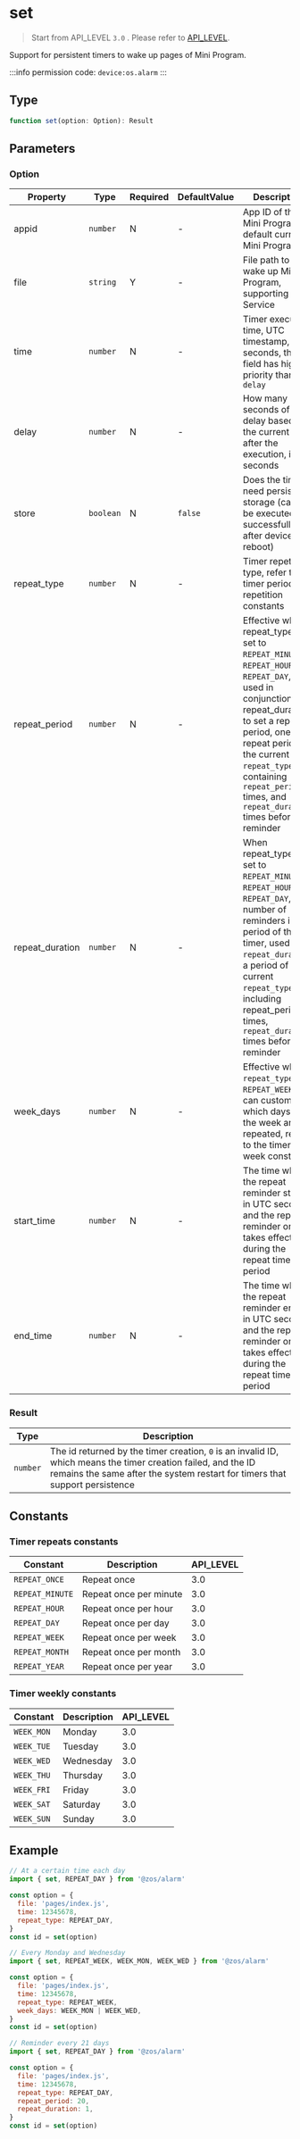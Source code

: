 # set

> Start from API_LEVEL `3.0` . Please refer to [API_LEVEL](../../../../guides/framework/device/compatibility.md).

Support for persistent timers to wake up pages of Mini Program.

:::info
permission code: `device:os.alarm`
:::

## Type

```ts
function set(option: Option): Result
```

## Parameters

### Option

| Property        | Type                 | Required | DefaultValue       | Description                                                                                                                                                                                                                                                                           | API_LEVEL |
| --------------- | -------------------- | -------- | ------------------ | ------------------------------------------------------------------------------------------------------------------------------------------------------------------------------------------------------------------------------------------------------------------------------------- | --------- |
| appid           | <code>number</code>  | N        | -                  | App ID of the Mini Program, default current Mini Program ID                                                                                                                                                                                                                           | 3.0       |
| file            | <code>string</code>  | Y        | -                  | File path to wake up Mini Program, supporting App Service                                                                                                                                                                                                                             | 3.0       |
| time            | <code>number</code>  | N        | -                  | Timer execution time, UTC timestamp, in seconds, this field has higher priority than `delay`                                                                                                                                                                                          | 3.0       |
| delay           | <code>number</code>  | N        | -                  | How many seconds of delay based on the current time after the execution, in seconds                                                                                                                                                                                                   | 3.0       |
| store           | <code>boolean</code> | N        | <code>false</code> | Does the timer need persistent storage (can still be executed successfully after device reboot)                                                                                                                                                                                       | 3.0       |
| repeat_type     | <code>number</code>  | N        | -                  | Timer repetition type, refer to timer periodic repetition constants                                                                                                                                                                                                                   | 3.0       |
| repeat_period   | <code>number</code>  | N        | -                  | Effective when repeat_type is set to `REPEAT_MINUTE`, `REPEAT_HOUR`, `REPEAT_DAY`, used in conjunction with repeat_duration to set a repeat period, one repeat period in the current `repeat_type`, containing `repeat_period` times, and `repeat_duration` times before the reminder | 3.0       |
| repeat_duration | <code>number</code>  | N        | -                  | When repeat_type is set to `REPEAT_MINUTE`, `REPEAT_HOUR`, `REPEAT_DAY`, the number of reminders in a period of the timer, used with `repeat_duration`, a period of the current `repeat_type`, including repeat_period times, `repeat_duration` times before the reminder             | 3.0       |
| week_days       | <code>number</code>  | N        | -                  | Effective when `repeat_type` is `REPEAT_WEEK`, you can customize which days of the week are repeated, refer to the timer week constants                                                                                                                                               | 3.0       |
| start_time      | <code>number</code>  | N        | -                  | The time when the repeat reminder starts, in UTC seconds, and the repeat reminder only takes effect during the repeat time period                                                                                                                                                     | 3.0       |
| end_time        | <code>number</code>  | N        | -                  | The time when the repeat reminder ends, in UTC seconds, and the repeat reminder only takes effect during the repeat time period                                                                                                                                                       | 3.0       |

### Result

| Type                | Description                                                                                                                                                                                  |
| ------------------- | -------------------------------------------------------------------------------------------------------------------------------------------------------------------------------------------- |
| <code>number</code> | The id returned by the timer creation, `0` is an invalid ID, which means the timer creation failed, and the ID remains the same after the system restart for timers that support persistence |

## Constants

### Timer repeats constants

| Constant        | Description            | API_LEVEL |
| --------------- | ---------------------- | --------- |
| `REPEAT_ONCE`   | Repeat once            | 3.0       |
| `REPEAT_MINUTE` | Repeat once per minute | 3.0       |
| `REPEAT_HOUR`   | Repeat once per hour   | 3.0       |
| `REPEAT_DAY`    | Repeat once per day    | 3.0       |
| `REPEAT_WEEK`   | Repeat once per week   | 3.0       |
| `REPEAT_MONTH`  | Repeat once per month  | 3.0       |
| `REPEAT_YEAR`   | Repeat once per year   | 3.0       |

### Timer weekly constants

| Constant   | Description | API_LEVEL |
| ---------- | ----------- | --------- |
| `WEEK_MON` | Monday      | 3.0       |
| `WEEK_TUE` | Tuesday     | 3.0       |
| `WEEK_WED` | Wednesday   | 3.0       |
| `WEEK_THU` | Thursday    | 3.0       |
| `WEEK_FRI` | Friday      | 3.0       |
| `WEEK_SAT` | Saturday    | 3.0       |
| `WEEK_SUN` | Sunday      | 3.0       |

## Example

```js
// At a certain time each day
import { set, REPEAT_DAY } from '@zos/alarm'

const option = {
  file: 'pages/index.js',
  time: 12345678,
  repeat_type: REPEAT_DAY,
}
const id = set(option)

// Every Monday and Wednesday
import { set, REPEAT_WEEK, WEEK_MON, WEEK_WED } from '@zos/alarm'

const option = {
  file: 'pages/index.js',
  time: 12345678,
  repeat_type: REPEAT_WEEK,
  week_days: WEEK_MON | WEEK_WED,
}
const id = set(option)

// Reminder every 21 days
import { set, REPEAT_DAY } from '@zos/alarm'

const option = {
  file: 'pages/index.js',
  time: 12345678,
  repeat_type: REPEAT_DAY,
  repeat_period: 20,
  repeat_duration: 1,
}
const id = set(option)
```
